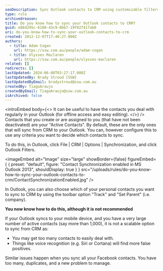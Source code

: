 ```yaml
---
seoDescription: Sync Outlook contacts to CRM using customizable filters and avoid overwhelming your device with a large number of active contacts.
type: rule
archivedreason:
title: Do you know how to sync your Outlook contacts to CRM?
guid: e86d295c-6180-43c9-8bb7-19f827417ab8
uri: do-you-know-how-to-sync-your-outlook-contacts-to-crm
created: 2012-12-07T17:40:27.000Z
authors:
  - title: Adam Cogan
    url: https://ssw.com.au/people/adam-cogan
  - title: Ulysses Maclaren
    url: https://ssw.com.au/people/ulysses-maclaren
related: []
redirects: []
lastUpdated: 2024-06-08T03:27:17.000Z
lastUpdatedBy: Brady Stroud [SSW]
lastUpdatedByEmail: bradystroud@ssw.com.au
createdBy: TiagoAraujo
createdByEmail: TiagoAraujo@ssw.com.au
isArchived: false
---
```


<introEmbed
  body={<>
It can be useful to have the contacts you deal with regularly in your Outlook (for offline access and easy editing).
  </>}
/>
Contacts that you create or are assigned to you (that have not been deactivated) are your "Active Contacts". By default, these are the only ones that will sync from CRM to your Outlook. You can, however configure this to use any criteria you want to decide which contacts to sync.

To do this, in Outlook, click File | CRM | Options | Synchronization, and click Outlook Filters.


<imageEmbed
  alt="Image"
  size="large"
  showBorder={false}
  figureEmbed={ {
    preset: "default",
    figure: "Contact Synchronization enabled in MS Outlook 2013",
    shouldDisplay: true
  } }
  src="/uploads/rules/do-you-know-how-to-sync-your-outlook-contacts-to-crm/ContactSynchronizationEnabled.jpg"
/>

In Outlook, you can also choose which of your personal contacts you want to sync to CRM by using the toolbar option "Track" and "Set Parent" (i.e. company).

**You now know how to do this, although it is not recommended**

If your Outlook syncs to your mobile device, and you have a very large number of active contacts (say more than 1,000), it is not a scalable option to sync from CRM as:

- You may get too many contacts to easily deal with.
- Things like voice recognition (e.g. Siri or Cortana) will find more false positives.

Similar issues happen when you sync all your Facebook contacts. You have too many, duplicates, and a new problem to manage.
